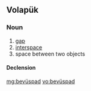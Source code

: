==Volapük==

===Noun===
{{vo-noun}}
 
# [[gap]]
# [[interspace]]
# space between two objects

====Declension====
{{vo-decl-noun}}

[[mg:bevüspad]]
[[vo:bevüspad]]